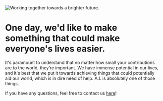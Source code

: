 
<Image src="OIG2.sFlj_.jpeg" alt="Working together towards a brighter future." width={1024} height={1024} />

# One day, we'd like to make something that could make everyone's lives easier.

It's paramount to understand that no matter how small your contributions are to the world, they're important. We have immense potential in our lives, and it's best that we put it towards achieving things that could potentially aid our world, which is in dire need of help. A.I. is absolutely one of those things.

If you have any questions, feel free to contact us [here](https://discord.gg/ujZGyRuU)!
